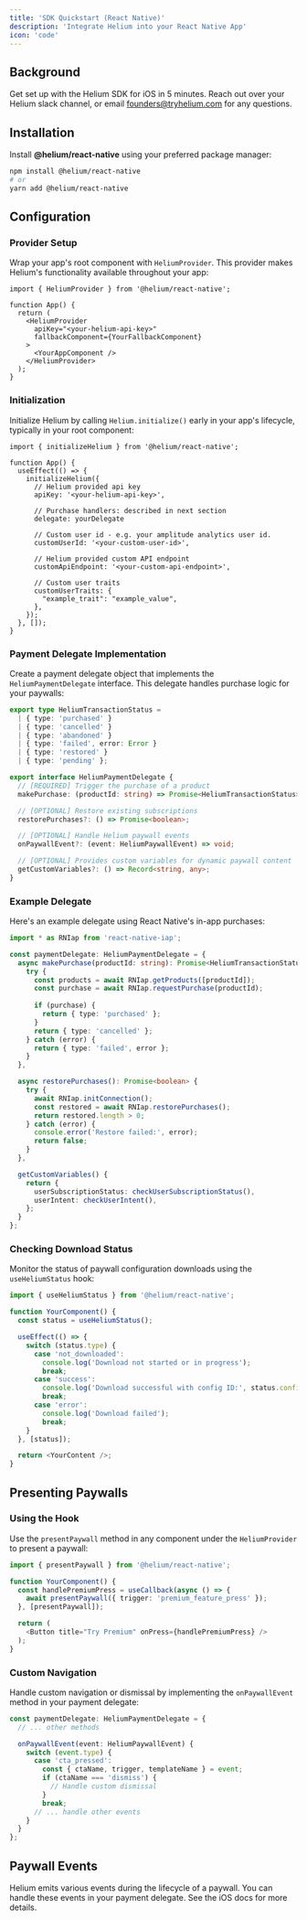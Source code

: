 ```yaml
---
title: 'SDK Quickstart (React Native)'
description: 'Integrate Helium into your React Native App'
icon: 'code'
---
```


## **Background**

Get set up with the Helium SDK for iOS in 5 minutes. Reach out over your Helium slack channel, or email founders@tryhelium.com for any questions.
## **Installation**

Install **@helium/react-native** using your preferred package manager:

```bash
npm install @helium/react-native
# or
yarn add @helium/react-native
```

## **Configuration**

### Provider Setup

Wrap your app's root component with `HeliumProvider`. This provider makes Helium's functionality available throughout your app:

```tsx
import { HeliumProvider } from '@helium/react-native';

function App() {
  return (
    <HeliumProvider
      apiKey="<your-helium-api-key>"
      fallbackComponent={YourFallbackComponent}
    >
      <YourAppComponent />
    </HeliumProvider>
  );
}
```

### Initialization

Initialize Helium by calling `Helium.initialize()` early in your app's lifecycle, typically in your root component:

```tsx
import { initializeHelium } from '@helium/react-native';

function App() {
  useEffect(() => {
    initializeHelium({
      // Helium provided api key
      apiKey: '<your-helium-api-key>',

      // Purchase handlers: described in next section
      delegate: yourDelegate

      // Custom user id - e.g. your amplitude analytics user id.
      customUserId: '<your-custom-user-id>',

      // Helium provided custom API endpoint
      customApiEndpoint: '<your-custom-api-endpoint>',

      // Custom user traits
      customUserTraits: {
        "example_trait": "example_value",
      },
    });
  }, []);
}
```

### Payment Delegate Implementation

Create a payment delegate object that implements the `HeliumPaymentDelegate` interface. This delegate handles purchase logic for your paywalls:

```typescript
export type HeliumTransactionStatus =
  | { type: 'purchased' }
  | { type: 'cancelled' }
  | { type: 'abandoned' }
  | { type: 'failed', error: Error }
  | { type: 'restored' }
  | { type: 'pending' };

export interface HeliumPaymentDelegate {
  // [REQUIRED] Trigger the purchase of a product
  makePurchase: (productId: string) => Promise<HeliumTransactionStatus>;

  // [OPTIONAL] Restore existing subscriptions
  restorePurchases?: () => Promise<boolean>;

  // [OPTIONAL] Handle Helium paywall events
  onPaywallEvent?: (event: HeliumPaywallEvent) => void;

  // [OPTIONAL] Provides custom variables for dynamic paywall content
  getCustomVariables?: () => Record<string, any>;
}
```

### Example Delegate

Here's an example delegate using React Native's in-app purchases:

```typescript
import * as RNIap from 'react-native-iap';

const paymentDelegate: HeliumPaymentDelegate = {
  async makePurchase(productId: string): Promise<HeliumTransactionStatus> {
    try {
      const products = await RNIap.getProducts([productId]);
      const purchase = await RNIap.requestPurchase(productId);
      
      if (purchase) {
        return { type: 'purchased' };
      }
      return { type: 'cancelled' };
    } catch (error) {
      return { type: 'failed', error };
    }
  },

  async restorePurchases(): Promise<boolean> {
    try {
      await RNIap.initConnection();
      const restored = await RNIap.restorePurchases();
      return restored.length > 0;
    } catch (error) {
      console.error('Restore failed:', error);
      return false;
    }
  },

  getCustomVariables() {
    return {
      userSubscriptionStatus: checkUserSubscriptionStatus(),
      userIntent: checkUserIntent(),
    };
  }
};
```

### Checking Download Status

Monitor the status of paywall configuration downloads using the `useHeliumStatus` hook:

```typescript
import { useHeliumStatus } from '@helium/react-native';

function YourComponent() {
  const status = useHeliumStatus();

  useEffect(() => {
    switch (status.type) {
      case 'not_downloaded':
        console.log('Download not started or in progress');
        break;
      case 'success':
        console.log('Download successful with config ID:', status.configId);
        break;
      case 'error':
        console.log('Download failed');
        break;
    }
  }, [status]);

  return <YourContent />;
}
```

## **Presenting Paywalls**

### Using the Hook

Use the `presentPaywall` method in any component under the `HeliumProvider` to present a paywall:

```typescript
import { presentPaywall } from '@helium/react-native';

function YourComponent() {
  const handlePremiumPress = useCallback(async () => {
    await presentPaywall({ trigger: 'premium_feature_press' });
  }, [presentPaywall]);

  return (
    <Button title="Try Premium" onPress={handlePremiumPress} />
  );
}
```

### Custom Navigation

Handle custom navigation or dismissal by implementing the `onPaywallEvent` method in your payment delegate:

```typescript
const paymentDelegate: HeliumPaymentDelegate = {
  // ... other methods

  onPaywallEvent(event: HeliumPaywallEvent) {
    switch (event.type) {
      case 'cta_pressed':
        const { ctaName, trigger, templateName } = event;
        if (ctaName === 'dismiss') {
          // Handle custom dismissal
        }
        break;
      // ... handle other events
    }
  }
};
```

## **Paywall Events**

Helium emits various events during the lifecycle of a paywall. You can handle these events in your payment delegate. See the iOS docs
for more details.
